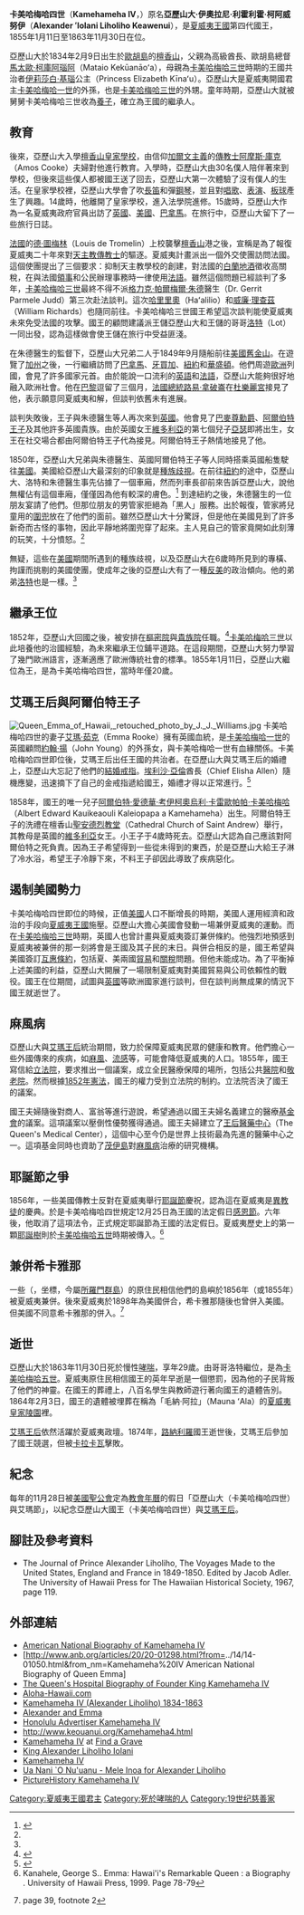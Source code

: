 {{noteTA
|1=zh-hans:杜伊勒里宫; zh-hant:杜樂麗宮;
|2=zh-hans:圣诞节;zh-hk:聖誕節;zh-tw:耶誕節;
|3=zh-hans:圣诞树;zh-hk:聖誕樹;zh-tw:耶誕樹;
}}
{{Infobox monarch
| name               =卡美哈梅哈四世<br />Kamehameha IV
| title              = [[夏威夷王國|夏威夷]][[夏威夷君主列表|國王]]
| image          =Kamehameha IV (PP-97-8-006).jpg         
| caption            =卡美哈梅哈四世
| reign              =1855年1月11日—1863年11月30日 
| coronation         = 
| investiture        =
| full name          =Alekanetero (Alexander) Liholiho Keawenui ʻIolani 
| birth_date         =1834年2月9日
| birth_place        =[[File:Flag_of_Hawaii.svg|20px]] [[夏威夷王国|夏威夷王国]][[檀香山|檀香山]]
| death_date         =1863年11月30日
| death_place        =[[File:Flag_of_Hawaii.svg|20px]] [[夏威夷王国|夏威夷王国]][[檀香山|檀香山]]
| burial_date        =1864年2月3日 
| burial_place       ={{link-en|夏威夷皇家陵园|Mauna ʻAla Royal Mausoleum}}
| predecessor        =[[卡美哈梅哈三世|卡美哈梅哈三世]]
| successor          =[[卡美哈梅哈五世|卡美哈梅哈五世]] 
| queen              ={{link-en|艾玛王后|Queen Emma}}
| consort            = 
| spouse             =
| spouse 1            =
| spouse 2             =
| spouse 3           =
| spouse 4           =
| spouse 5           =
| spouse 6           =
| spouse 7           =
| offspring          = 
| royal house        =[[卡美哈梅哈家族|卡美哈梅哈家族]] 
| dynasty            = 
| father             =Mataio Kekūanāoʻa 大酋长<br />[[卡美哈梅哈三世|卡美哈梅哈三世]]（养父）
| mother             =Elizabeth Kīnaʻu 公主<br />Kalama 王后 （养母）
| children           =Albert Edward Kauikeaouli
| religion           ={{link-en|夏威夷天主教|Church of Hawaii}}
}}
'''卡美哈梅哈四世'''（'''Kamehameha IV'''，{{bd|1834年||1863年||}}）原名'''亞歷山大·伊奧拉尼·利霍利霍·柯阿威努伊'''（'''Alexander ʻIolani Liholiho Keawenui'''），是[[夏威夷王國|夏威夷王國]]第四代國王，1855年1月11日至1863年11月30日在位。

亞歷山大於1834年2月9日出生於[[歐胡島|歐胡島]]的[[檀香山|檀香山]]，父親為高級酋長、歐胡島總督[[馬太歐·柯庫阿瑙阿|馬太歐·柯庫阿瑙阿]]（Mataio Kekūanāoʻa），母親為[[卡美哈梅哈三世|卡美哈梅哈三世]]時期的王國共治者[[伊莉莎白·基瑙|伊莉莎白·基瑙]]公主（Princess Elizabeth Kīnaʻu）。亞歷山大是夏威夷開國君主[[卡美哈梅哈一世|卡美哈梅哈一世]]的外孫，也是[[卡美哈梅哈三世|卡美哈梅哈三世]]的外甥。童年時期，亞歷山大就被舅舅卡美哈梅哈三世收為[[養子|養子]]，確立為王國的繼承人。
==教育==
後來，亞歷山大入學[[檀香山皇家學校|檀香山皇家學校]]，由信仰[[加爾文主義|加爾文主義]]的[[傳教士|傳教士]][[阿摩斯·庫克|阿摩斯·庫克]]（Amos Cooke）夫婦對他進行教育。入學時，亞歷山大由30名僕人陪伴著來到學校，但後來這些僕人都被國王送了回去，亞歷山大第一次體驗了沒有僕人的生活。在皇家學校裡，亞歷山大學會了吹[[長笛|長笛]]和彈[[鋼琴|鋼琴]]，並且對[[唱歌|唱歌]]、[[表演|表演]]、[[板球|板球]]產生了興趣。14歲時，他離開了皇家學校，進入法學院進修。15歲時，亞歷山大作為一名夏威夷政府官員出訪了[[英國|英國]]、[[美國|美國]]、[[巴拿馬|巴拿馬]]。在旅行中，亞歷山大留下了一些旅行日誌。

[[法國|法國]]的[[德·圖梅林|德·圖梅林]]（Louis de Tromelin）上校襲擊[[檀香山|檀香山]]港之後，宣稱是為了報復夏威夷二十年來對[[天主教|天主教]][[傳教士|傳教士]]的驅逐。夏威夷計畫派出一個外交使團訪問法國。這個使團提出了三個要求：抑制天主教學校的創建，對法國的[[白蘭地酒|白蘭地酒]]徵收高關稅，在與法國[[領事|領事]]和公民辦理事務時一律使用[[法語|法語]]。雖然這個問題已經談判了多年，[[卡美哈梅哈三世|卡美哈梅哈三世]]最終不得不派[[格力克·帕爾梅爾·朱德|格力克·帕爾梅爾·朱德]]醫生（Dr. Gerrit Parmele Judd）第三次赴法談判。這次[[哈里里奧|哈里里奧]]（Haʻalilio）和[[威廉·理查茲|威廉·理查茲]]（William Richards）也隨同前往。卡美哈梅哈三世國王希望這次談判能使夏威夷未來免受法國的攻擊。國王的顧問建議派王儲亞歷山大和王儲的哥哥[[卡美哈梅哈五世|洛特]]（Lot）一同出發，認為這樣做會使王儲在旅行中受益匪淺。

在朱德醫生的監督下，亞歷山大兄弟二人于1849年9月隨船前往[[美國|美國]][[舊金山|舊金山]]。在遊覽了[[加州|加州]]之後，一行繼續訪問了[[巴拿馬|巴拿馬]]、[[牙買加|牙買加]]、[[紐約|紐約]]和[[華盛頓|華盛頓]]。他們周遊[[歐洲|歐洲]]列國，會見了許多國家元首。由於能說一口流利的[[英語|英語]]和[[法語|法語]]，亞歷山大能夠很好地融入歐洲社會。他在[[巴黎|巴黎]]逗留了三個月，[[法國總統|法國總統]][[拿破崙三世|路易·拿破崙]]在[[杜樂麗宮|杜樂麗宮]]接見了他，表示願意同夏威夷和解，但談判依舊未有進展。

談判失敗後，王子與朱德醫生等人再次來到[[英國|英國]]。他會見了[[亨利·坦普爾，第三代巴麥尊子爵|巴麥尊勳爵]]、[[愛德華七世|阿爾伯特王子]]及其他許多英國貴族。由於英國女王[[維多利亞_(英國君主)|維多利亞]]的第七個兒子[[阿瑟王子_(康諾和斯特拉森公爵)|亞瑟]]即將出生，女王在社交場合都由阿爾伯特王子代為接見。阿爾伯特王子熱情地接見了他。

1850年，亞歷山大兄弟與朱德醫生、英國阿爾伯特王子等人同時搭乘英國船隻駛往[[美國|美國]]。美國給亞歷山大最深刻的印象就是[[種族歧視|種族歧視]]。在前往[[紐約|紐約]]的途中，亞歷山大、洛特和朱德醫生事先佔據了一個車廂，然而列車長卻前來告訴亞歷山大，說他無權佔有這個車廂，僅僅因為他有較深的膚色。<ref name="janesoceania.com">{{Cite web |url=http://www.janesoceania.com/hawaii_monarchy/index.htm |title=存档副本 |access-date=2010-01-20 |archive-date=2019-11-06 |archive-url=https://web.archive.org/web/20191106055754/http://www.janesoceania.com/hawaii_monarchy/index.htm |dead-url=no }}</ref> 到達紐約之後，朱德醫生的一位朋友宴請了他們。但那位朋友的男管家拒絕為「黑人」服務。出於報復，管家將兒童用的[[圍兜|圍兜]]放在了他們的面前。雖然亞歷山大十分驚訝，但是他在美國見到了許多新奇而古怪的事物，因此平靜地將圍兜穿了起來。主人見自己的管家竟開如此刻薄的玩笑，十分憤怒。<ref name="janesoceania.com"/>

無疑，這些在[[美國|美國]]期間所遇到的種族歧視，以及亞歷山大在6歲時所見到的專橫、拘謹而挑剔的美國使團，使成年之後的亞歷山大有了一種[[反美|反美]]的政治傾向。他的弟弟[[卡美哈梅哈五世|洛特]]也是一樣。<ref name="janesoceania.com"/>

==繼承王位==
1852年，亞歷山大回國之後，被安排在[[樞密院|樞密院]]與[[貴族院|貴族院]]任職。<ref>{{cite web |url=http://archives1.dags.hawaii.gov/gsdl/collect/governme/index/assoc/HASH01b6/7554983a.dir/Liholiho,%20Alexander.jpg |title=Alexander Liholiho office record |work=state archives digital collections |publisher=state of Hawaii |accessdate=2009-11-27 |deadurl=yes |archiveurl=https://web.archive.org/web/20111007004055/http://archives1.dags.hawaii.gov/gsdl/collect/governme/index/assoc/HASH01b6/7554983a.dir/Liholiho,%20Alexander.jpg |archivedate=2011-10-07 }}</ref>[[卡美哈梅哈三世|卡美哈梅哈三世]]以此培養他的治國經驗，為未來繼承王位鋪平道路。在這段期間，亞歷山大努力學習了幾門歐洲語言，逐漸適應了歐洲傳統社會的標準。1855年1月11日，亞歷山大繼位為王，是為卡美哈梅哈四世，當時年僅20歲。
==艾瑪王后與阿爾伯特王子==
[[File:Queen_Emma_of_Hawaii,_retouched_photo_by_J._J._Williams.jpg|thumb]]
卡美哈梅哈四世的妻子[[艾瑪·茹克|艾瑪·茹克]]（Emma Rooke）擁有英國血統，是[[卡美哈梅哈一世|卡美哈梅哈一世]]的英國顧問[[約翰·揚|約翰·揚]]（John Young）的外孫女，與卡美哈梅哈一世有血緣關係。卡美哈梅哈四世即位後，艾瑪王后出任王國的共治者。在亞歷山大與艾瑪王后的婚禮上，亞歷山大忘記了他們的[[結婚戒指|結婚戒指]]。[[埃利沙·亞倫|埃利沙·亞倫]]酋長（Chief Elisha Allen）隨機應變，迅速摘下了自己的金戒指遞給國王，婚禮才得以正常進行。<ref>{{cite web |url=http://www.keauhou-resort.com/uploadedfiles/Keauhou_News_1-05_12p.pdf |title=存档副本 |accessdate=2010-01-20 |deadurl=yes |archiveurl=https://web.archive.org/web/20070307113553/http://www.keauhou-resort.com/uploadedfiles/Keauhou_News_1-05_12p.pdf |archivedate=2007-03-07 }}</ref>

1858年，國王的唯一兒子[[阿爾伯特·愛德華·考伊柯奧烏利·卡雷歐帕帕·卡美哈梅哈|阿爾伯特·愛德華·考伊柯奧烏利·卡雷歐帕帕·卡美哈梅哈]]（Albert Edward Kauikeaouli Kaleiopapa a Kamehameha）出生。阿爾伯特王子的洗禮在檀香山[[聖安德烈教堂_(檀香山)|聖安德烈教堂]]（Cathedral Church of Saint Andrew）舉行，其教母是英國的[[維多利亞_(英國君主)|維多利亞]]女王。小王子于4歲時死去。亞歷山大認為自己應該對阿爾伯特之死負責。因為王子希望得到一些從未得到的東西，於是亞歷山大給王子淋了冷水浴，希望王子冷靜下來，不料王子卻因此導致了疾病惡化。
==遏制美國勢力==
卡美哈梅哈四世即位的時候，正值[[美國|美國]]人口不斷增長的時期，美國人運用經濟和政治的手段向[[夏威夷王國|夏威夷王國]]施壓。亞歷山大擔心美國會發動一場兼併夏威夷的運動。而在[[卡美哈梅哈三世|卡美哈梅哈三世]]時期，英國人也曾計畫與夏威夷簽訂兼併條約。他強烈地預感到夏威夷被兼併的那一刻將會是王國及其子民的末日。與併合相反的是，國王希望與美國簽訂[[互惠條約|互惠條約]]，包括夏、美兩國[[貿易|貿易]]和[[關稅|關稅]]問題。但他未能成功。為了平衡掉上述美國的利益，亞歷山大開展了一場限制夏威夷對美國貿易與公司依賴性的戰役。國王在位期間，試圖與[[英國|英國]]等歐洲國家進行談判，但在談判尚無成果的情況下國王就逝世了。
==麻風病==
亞歷山大與[[艾瑪王后|艾瑪王后]]統治期間，致力於保障夏威夷民眾的健康和教育。他們擔心一些外國傳來的疾病，如[[麻風|麻風]]、[[流感|流感]]等，可能會降低夏威夷的人口。1855年，國王寫信給[[立法院|立法院]]，要求推出一個議案，成立全民醫療保障的場所，包括公共[[醫院|醫院]]和[[敬老院|敬老院]]。然而根據[[夏威夷1852年憲法|1852年憲法]]，國王的權力受到立法院的制約。立法院否決了國王的議案。

國王夫婦隨後對商人、富翁等進行遊說，希望通過以國王夫婦名義建立的醫療[[基金會|基金會]]的議案。這項議案以壓倒性優勢獲得通過。國王夫婦建立了[[王后醫藥中心|王后醫藥中心]]（The Queen's Medical Center），這個中心至今仍是世界上技術最為先進的醫藥中心之一。這項基金同時也資助了[[茂伊島|茂伊島]]對[[麻風病|麻風病]]治療的研究機構。
==耶誕節之爭==
1856年，一些美國傳教士反對在夏威夷舉行[[耶誕節|耶誕節]]慶祝，認為這在夏威夷是[[異教徒|異教徒]]的慶典。於是卡美哈梅哈四世規定12月25日為王國的法定假日[[感恩節|感恩節]]。六年後，他取消了這項法令，正式規定耶誕節為王國的法定假日。夏威夷歷史上的第一顆[[耶誕樹|耶誕樹]]則於[[卡美哈梅哈五世|卡美哈梅哈五世]]時期被傳入。<ref>Kanahele, George S.. Emma: Hawai'i's Remarkable Queen : a Biography . University of Hawaii Press, 1999. Page 78-79</ref>
==兼併希卡雅那==
一些{{link-en|希卡雅那環礁|Sikaiana}}（{{lang|en|Sikaiana}}，坐標{{coord|8|22|43|S|162|42|47|E|display=inline|region:SB_type:isle_source:dewiki}}，今屬[[所羅門群島|所羅門群島]]）的原住民相信他們的島嶼於1856年（或1855年）被夏威夷兼併。後來夏威夷於1898年為美國併合，希卡雅那隨後也曾併入美國。但美國不同意希卡雅那的併入。<ref>{{cite web |title=U.S. Insular Areas: Application of the U.S. Constitution |url=http://www.gao.gov/archive/1998/og98005.pdf |publisher=United States Government Accounting Office |date=November 1997 |accessdate=2009-11-27 |archive-date=2013-11-03 |archive-url=https://web.archive.org/web/20131103093032/http://www.gao.gov/archive/1998/og98005.pdf |dead-url=no }} page 39, footnote 2</ref>
==逝世==
亞歷山大於1863年11月30日死於慢性[[哮喘|哮喘]]，享年29歲。由哥哥洛特繼位，是為[[卡美哈梅哈五世|卡美哈梅哈五世]]。夏威夷原住民相信國王的英年早逝是一個懲罰，因為他的子民背叛了他們的神靈。在國王的葬禮上，八百名學生與教師遊行著向國王的遺體告別。1864年2月3日，國王的遺體被埋葬在稱為「毛納·阿拉」（Mauna ʻAla）的[[夏威夷皇家陵園|夏威夷皇家陵園]]裡。

[[艾瑪王后|艾瑪王后]]依然活躍於夏威夷政壇。1874年，[[路納利羅|路納利羅]]國王逝世後，艾瑪王后參加了國王競選，但被[[卡拉卡瓦|卡拉卡瓦]]擊敗。

==紀念==
每年的11月28日被[[美國聖公會|美國聖公會]]定為[[教會年曆|教會年曆]]的假日「亞歷山大（卡美哈梅哈四世）與艾瑪節」，以紀念亞歷山大國王（卡美哈梅哈四世）與[[艾瑪王后|艾瑪王后]]。
==腳註及參考資料==
<references/>
* The Journal of Prince Alexander Liholiho, The Voyages Made to the United States, England and France in 1849-1850. Edited by Jacob Adler. The University of Hawaii Press for The Hawaiian Historical Society, 1967, page 119.
== 外部連結 ==
{{commons category|Kamehameha IV of Hawai'i}}
* [http://www.anb.org/articles/14/14-01050.html American National Biography of Kamehameha IV] {{Wayback|url=http://www.anb.org/articles/14/14-01050.html |date=20040803232833 }}
* [http://www.anb.org/articles/20/20-01298.html?from=../14/14-01050.html&from_nm=Kamehameha%20IV American National Biography of Queen Emma] {{Wayback|url=http://www.anb.org/articles/20/20-01298.html?from=..%2F14%2F14-01050.html&from_nm=Kamehameha%20IV |date=20040418025247 }}
* [http://www.queens.org/about/kingbio.html The Queen's Hospital Biography of Founder King Kamehameha IV] {{Wayback|url=http://www.queens.org/about/kingbio.html |date=20190723132939 }}
* [https://web.archive.org/web/20041013130542/http://www.aloha-hawaii.com/hawaii/kamehameha+iv/ Aloha-Hawaii.com]
* [http://www.hawaiihistory.com/index.cfm?fuseaction=ig.page&PageID=401 Kamehameha IV (Alexander Liholiho) 1834-1863] {{Wayback|url=http://www.hawaiihistory.com/index.cfm?fuseaction=ig.page&PageID=401 |date=20080310214438 }}
* [https://web.archive.org/web/20080311000541/http://oahuxyz.com/ROUTES/HISTORY/HS_GALLERY_HTML/028.htm Alexander and Emma]
* [http://the.honoluluadvertiser.com/150/sesq1kamehamehaiv Honolulu Advertiser Kamehameha IV] {{Wayback|url=http://the.honoluluadvertiser.com/150/sesq1kamehamehaiv |date=20160303171846 }}
* http://www.keouanui.org/Kamehameha4.html {{Wayback|url=http://www.keouanui.org/Kamehameha4.html |date=20171219175747 }}
* [http://www.findagrave.com/cgi-bin/fg.cgi?page=gr&GRid=10958 Kamehameha IV] {{Wayback|url=http://www.findagrave.com/cgi-bin/fg.cgi?page=gr&GRid=10958 |date=20160310142346 }} at [[Find_a_Grave|Find a Grave]]
* [https://web.archive.org/web/20140715195126/http://liholiho.k12.hi.us/75th/lihomain.html King Alexander Liholiho {{okina}}Iolani]
* [https://web.archive.org/web/20090416065459/http://home1.gte.net/makapal1/page7.htm Kamehameha IV]
* [http://www.huapala.org/U/Ua_Nani_O_Nuuanu.html Ua Nani `O Nu'uanu - Mele Inoa for Alexander Liholiho] {{Wayback|url=http://www.huapala.org/U/Ua_Nani_O_Nuuanu.html |date=20191102011405 }}
* [https://web.archive.org/web/20080706201411/http://www.picturehistory.com/product/id/9411 PictureHistory Kamehameha IV]

{{start}}
{{s-bef|before=[[卡美哈梅哈三世|卡美哈梅哈三世]]|rows=1}}
{{s-ttl|title=[[夏威夷王國|夏威夷]]國王|years=1855年1月11日—1863年11月30日}}
{{s-aft|after=[[卡美哈梅哈五世|卡美哈梅哈五世]]}}
{{end}}

{{夏威夷君主}}

{{Authority control}}
[[Category:夏威夷王國君主|Category:夏威夷王國君主]]
[[Category:死於哮喘的人|Category:死於哮喘的人]]
[[Category:19世纪慈善家|Category:19世纪慈善家]]